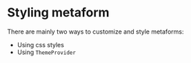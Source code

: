 # Styling metaform

There are mainly two ways to customize and style metaforms:

-   Using css styles
-   Using `ThemeProvider`
